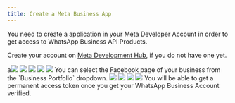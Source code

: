 ```yaml
---
title: Create a Meta Business App
---
```


You need to create a application in your Meta Developer Account in order to get access to WhatsApp Business API Products. 

<Note>Create your account on [Meta Development Hub](https://developers.facebook.com), if you do not have one yet.</Note>

<Steps>
    <Step>
        <Accordion title="Visit Meta Development Dashboard Apps Section">
            <Frame>
                a<img src="/assets/create-meta-app/1.png" />
            </Frame>
        </Accordion>
    </Step>
    <Step>
        <Accordion title="Create a New App">
            <Frame>
                <img src="/assets/create-meta-app/2.png" />
            </Frame>
        </Accordion>
    </Step>
    <Step>
        <Accordion title="For WhatsApp Business App, select others here.">
            <Frame>
                <img src="/assets/create-meta-app/3.png" />
            </Frame>
        </Accordion>
    </Step>
    <Step>
        <Accordion title="Select Business">
            <Frame>
                <img src="/assets/create-meta-app/4.png" />
            </Frame>
        </Accordion>
    </Step>
     <Step>
        <Accordion title="Fill App Details">
            <Frame>
                <img src="/assets/create-meta-app/5.png" />
            </Frame>
            <Note>You can select the Facebook page of your business from the `Business Portfolio` dropdown.</Note>
        </Accordion>
    </Step>
     <Step>
        <Accordion title="Add WhatsApp Product to the Application Created">
            <Frame>
                <img src="/assets/create-meta-app/6a.png" />
            </Frame>
            <Frame>
                <img src="/assets/create-meta-app/6b.png" />
            </Frame>
        </Accordion>
    </Step>
     <Step>
        <Accordion title="Get your Temporary API key, Test Phone Number, Text Phone Number Id and Whatsapp Business Account Id">
            <Frame>
                <img src="/assets/create-meta-app/7a.png" />
            </Frame>
            <Frame>
                <img src="/assets/create-meta-app/7b.png" />
            </Frame>
            <Note>You will be able to get a permanent access token once you get your WhatsApp Business Account verified.</Note>
        </Accordion>
    </Step>
</Steps>